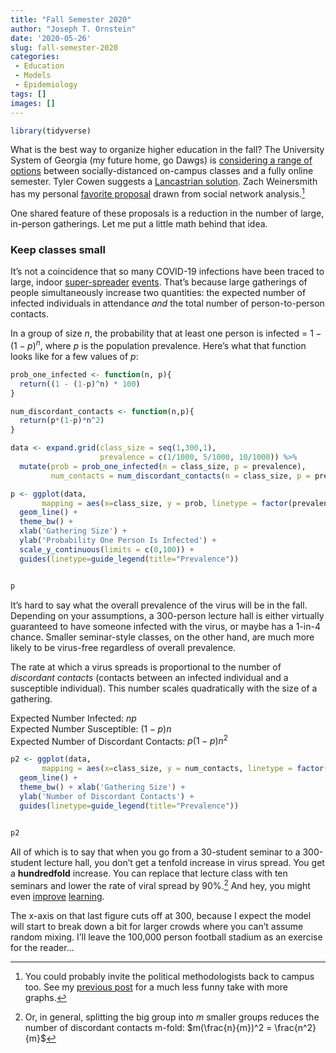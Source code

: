 ```yaml
---
title: "Fall Semester 2020"
author: "Joseph T. Ornstein"
date: '2020-05-26'
slug: fall-semester-2020
categories: 
 - Education
 - Models
 - Epidemiology
tags: []
images: []
---
```


```R
library(tidyverse)
```

What is the best way to organize higher education in the fall? The University System of Georgia (my future home, go Dawgs) is [considering a range of options](https://www.redandblack.com/uganews/usg-memo-details-possible-fall-semester-plans/article_dbbf02da-9e3e-11ea-b78f-975f030212bc.html) between socially-distanced on-campus classes and a fully online semester. Tyler Cowen suggests a [Lancastrian solution](https://marginalrevolution.com/marginalrevolution/2020/05/my-weird-lancastrian-method-for-reopening-higher-education.html). Zach Weinersmith has my personal [favorite proposal](https://www.smbc-comics.com/comic/social) drawn from social network analysis.^[You could probably invite the political methodologists back to campus too. See my [previous post](https://joeornstein.github.io/posts/the-contact-paradox/) for a much less funny take with more graphs.]

One shared feature of these proposals is a reduction in the number of large, in-person gatherings. Let me put a little math behind that idea.

### Keep classes small

It's not a coincidence that so many COVID-19 infections have been traced to large, indoor [super-spreader](https://www.nytimes.com/2020/03/30/us/coronavirus-funeral-albany-georgia.html) [events](https://www.nytimes.com/2020/04/12/us/coronavirus-biogen-boston-superspreader.html). That's because large gatherings of people simultaneously increase two quantities: the expected number of infected individuals in attendance *and* the total number of person-to-person contacts.

In a group of size $n$, the probability that at least one person is infected = $1 - (1-p)^n$, where $p$ is the population prevalence. Here's what that function looks like for a few values of $p$:

```r

prob_one_infected <- function(n, p){
  return((1 - (1-p)^n) * 100)
}

num_discordant_contacts <- function(n,p){
  return(p*(1-p)*n^2)
}

data <- expand.grid(class_size = seq(1,300,1),
                    prevalence = c(1/1000, 5/1000, 10/1000)) %>% 
  mutate(prob = prob_one_infected(n = class_size, p = prevalence),
         num_contacts = num_discordant_contacts(n = class_size, p = prevalence))

p <- ggplot(data,
       mapping = aes(x=class_size, y = prob, linetype = factor(prevalence))) + 
  geom_line() + 
  theme_bw() + 
  xlab('Gathering Size') + 
  ylab('Probability One Person Is Infected') +
  scale_y_continuous(limits = c(0,100)) + 
  guides(linetype=guide_legend(title="Prevalence"))


p
```


It's hard to say what the overall prevalence of the virus will be in the fall. Depending on your assumptions, a 300-person lecture hall is either virtually guaranteed to have someone infected with the virus, or maybe has a 1-in-4 chance. Smaller seminar-style classes, on the other hand, are much more likely to be virus-free regardless of overall prevalence.

The rate at which a virus spreads is proportional to the number of *discordant contacts* (contacts between an infected individual and a susceptible individual). This number scales quadratically with the size of a gathering. 

Expected Number Infected: $np$  
Expected Number Susceptible: $(1-p)n$  
Expected Number of Discordant Contacts: $p(1-p)n^2$  


```R
p2 <- ggplot(data,
       mapping = aes(x=class_size, y = num_contacts, linetype = factor(prevalence))) + 
  geom_line() + 
  theme_bw() + xlab('Gathering Size') + 
  ylab('Number of Discordant Contacts') +
  guides(linetype=guide_legend(title="Prevalence"))
  

p2

```

All of which is to say that when you go from a 30-student seminar to a 300-student lecture hall, you don't get a tenfold increase in virus spread. You get a **hundredfold** increase. You can replace that lecture class with ten seminars and lower the rate of viral spread by 90%.^[Or, in general, splitting the big group into $m$ smaller groups reduces the number of discordant contacts m-fold: $m(\frac{n}{m})^2 = \frac{n^2}{m}$] And hey, you might even [improve](http://www.cwsei.ubc.ca/SEI_research/files/Wieman-Change_Sept-Oct_2007.pdf) [learning](https://www.insidehighered.com/quicktakes/2018/06/29/class-size-matters).

The x-axis on that last figure cuts off at 300, because I expect the model will start to break down a bit for larger crowds where you can't assume random mixing. I'll leave the 100,000 person football stadium as an exercise for the reader...

